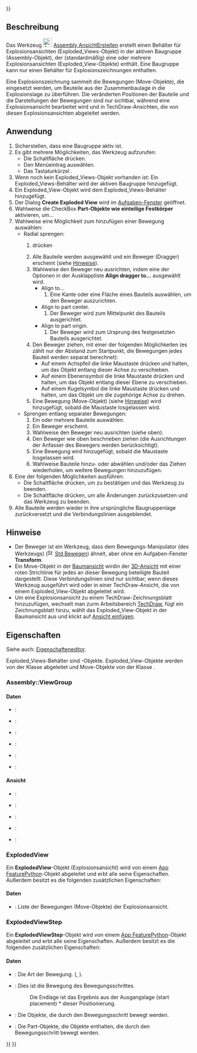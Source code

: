 <languages/>

{{UnfinishedDocu{{#translation:}}}}

{{Docnav/de
|[[Assembly_SolveAssembly/de|BaugruppeBerechnen]]
|[[Assembly_CreateSimulation/de|SimulationErstellen]]
|[[Assembly_Workbench/de|Assembly]]
|IconL=Assembly_SolveAssembly.svg
|IconR=Assembly_CreateSimulation.svg
|IconC=Workbench_Assembly.svg
}}

{{GuiCommand/de
|Name=Assembly CreateView
|Name/de=Assembly AnsichtErstellen
|MenuLocation=Assembly → Explosionsansicht erstellen
|Workbenches=[[Assembly_Workbench/de|Assembly]]
|Shortcut={{KEY|V}}
|Version=1.0
|SeeAlso=
}}

<span id="Description"></span>
==Beschreibung==

Das Werkzeug [[Image:Assembly_CreateView.svg|24px]] [[Assembly_CreateView/de|Assembly AnsichtErstellen]] erstellt einen Behälter für Explosionsansichten (Exploded_Views-Objekt) in der aktiven Baugruppe (Assembly-Objekt), der (standardmäßig) eine oder mehrere Explosionsansichten (Exploded_View-Objekte) enthält. Eine Baugruppe kann nur einen Behälter für Explosionszeichnungen enthalten.

Eine Explosionszeichnung sammelt die Bewegungen (Move-Objekte), die eingesetzt werden, um Beuteile aus der Zusammenbaulage in die Explosionslage zu überführen. Die veränderten Positionen der Bauteile und die Darstellungen der Bewegungen sind nur sichtbar, während eine Explosionsansicht bearbeitet wird und in TechDraw-Ansichten, die von diesen Explosionsansichten abgeleitet werden.

<span id="Usage"></span>
==Anwendung==

# Sicherstellen, dass eine Baugruppe aktiv ist.
# Es gibt mehrere Möglichkeiten, das Werkzeug aufzurufen:
#* Die Schaltfläche {{Button|[[Image:Assembly_CreateView.svg|16px]] [[Assembly_CreateView/de|Explosionsansicht erstellen]]}} drücken.
#* Den Menüeintrag {{MenuCommand|Assembly → [[Image:Assembly_CreateView.svg|16px]] Explosionsansicht erstellen}} auswählen.
#* Das Tastaturkürzel {{KEY|E}}.
# Wenn noch kein Exploded_Views-Objekt vorhanden ist: Ein Exploded_Views-Behälter wird der aktiven Baugruppe hinzugefügt.
# Ein Exploded_View-Objekt wird dem Exploded_Views-Behälter hinzugefügt.
# Der Dialog '''Create Exploded View''' wird im  [[Task_panel/de|Aufgaben-Fenster]] geöffnet.
# Wahlweise die CheckBox '''Part-Objekte wie einteilige Festkörper''' aktivieren, um...
# Wahlweise eine Möglichkeit zum hinzufügen einer Bewegung auswählen:
#* Radial sprengen:
#*# {{Button|Explode radially}} drücken
#*# Alle Bauteile werden ausgewählt und ein Beweger (Dragger) erscheint (siehe [[#Hinweise|Hinweise]]).
#*# Wahlweise den Beweger neu ausrichten, indem eine der Optionen in der Ausklappliste '''Align dragger to...''' ausgewählt wird.
#*#* Align to...
#*#*# Eine Kante oder eine Fläche eines Bauteils auswählen, um den Beweger auszurichten.
#*#* Align to part center.
#*#*# Der Beweger wird zum Mittelpunkt des Bauteils ausgerichtet.
#*#* Align to part origin.
#*#*# Der Beweger wird zum Ursprung des festgesetzten Bauteils ausgerichtet.
#*# Den Beweger ziehen, mit einer der folgenden Möglichkeiten (es zählt nur der Abstand zum Startpunkt, die Bewegungen jedes Bauteil werden separat berechnet):
#*#* Auf einem Achspfeil die linke Maustaste drücken und halten, um das Objekt entlang dieser Achse zu verschieben.
#*#* Auf einem Ebenensymbol die linke Maustaste drücken und halten, um das Objekt entlang dieser Ebene zu verschieben.
#*#* Auf einem Kugelsymbol die linke Maustaste drücken und halten, um das Objekt um die zugehörige Achse zu drehen.
#*# Eine Bewegung (Move-Objekt) (siehe [[#Hinweise|Hinweise]]) wird hinzugefügt, sobald die Maustaste losgelassen wird.
#* Sprengen entlang separater Bewegungen:
#*# Ein oder mehrere Bauteile auswählen.
#*# Ein Beweger erscheint.
#*# Wahlweise den Beweger neu ausrichten (siehe oben).
#*# Den Beweger wie oben beschrieben ziehen (die Ausrichtungen der Anfasser des Bewegers werden berücksichtigt).
#*# Eine Bewegung wird hinzugefügt, sobald die Maustaste losgelassen wird.
#*# Wahlweise Bauteile hinzu- oder abwählen und/oder das Ziehen wiederholen, um weitere Bewegungen hinzuzufügen.
# Eine der folgenden Möglichkeiten ausführen:
#* Die Schaltfläche {{Button|OK}} drücken, um zu bestätigen und das Werkzeug zu beenden.
#* Die Schaltfläche {{Button|Abbrechen}} drücken, um alle Änderungen zurückzusetzen und das Werkzeug zu beenden.
# Alle Bauteile werden wieder in ihre ursprüngliche Baugruppenlage zurückversetzt und die Verbindungslinien ausgeblendet.

<span id="Notes"></span>
==Hinweise==

* Der Beweger ist ein Werkzeug, dass dem Bewegungs-Manipulator (des Werkzeugs) ([[Image:Std_TransformManip.svg|16px]] [[Std_TransformManip/de|Std Bewegen]]) ähnelt, aber ohne ein Aufgaben-Fenster '''Transform'''.
* Ein Move-Objekt in der [[Tree_view/de|Baumansicht]] wirdin der [[3D_view/de|3D-Ansicht]] mit einer roten Strichlinie für jedes an dieser Bewegung beteiligte Bauteil dargestellt. Diese Verbindungslinien sind nur sichtbar, wenn dieses Werkzeug ausgeführt wird oder in einer TechDraw-Ansicht, die von einem Exploded_View-Objekt abgeleitet wird.
* Um eine Explosionsansicht zu einem TechDraw-Zeichnungsblatt hinzuzufügen, wechselt man zurm Arbeitsbereich [[TechDraw_Workbench/de|TechDraw]], fügt ein Zeichnungsblatt hinzu, wählt das Exploded_View-Objekt in der Baumansicht aus und klickt auf [[TechDraw_View/de|Ansicht einfügen]].

<span id="Properties"></span>
==Eigenschaften==

Siehe auch: [[Property_editor/de|Eigenschafteneditor]].

Exploded_Views-Behälter sind {{Incode|Assembly::ViewGroup}}-Objekte. Exploded_View-Objekte werden von der Klasse {{Incode|ExplodedView}} abgeleitet und Move-Objekte von der Klasse {{Incode|ExplodedViewStep}}.

===Assembly::ViewGroup===

<span id="Data"></span>
====Daten====

{{TitleProperty|Basis}}

* {{PropertyData/de|Label|String}}:
* {{PropertyData/de|Label2|String|Hidden}}:
* {{PropertyData/de|Expression Engine|ExpressionEngine|Hidden}}:
* {{PropertyData/de|Visibility|Bool|Hidden}}:
* {{PropertyData/de|Group|LinkList}}:
* {{PropertyData/de|_ Group Touched|Bool|Hidden}}:

<span id="View"></span>
====Ansicht====

{{TitleProperty|Display Options}}

* {{PropertyView/de|Display Mode|Enumeration}}:
* {{PropertyView/de|Show In Tree|Bool}}:
* {{PropertyView/de|Visibility|Bool}}:

{{TitleProperty|Selection}}

* {{PropertyView/de|On Top When Selected|Enumeration}}:
* {{PropertyView/de|Selection Style|Enumeration}}:

===ExplodedView===

Ein '''ExplodedView'''-Objekt (Explosionsansicht) wird von einem [[App_FeaturePython/de|App FeaturePython]]-Objekt abgeleitet und erbt alle seine Eigenschaften. Außerdem besitzt es die folgenden zusätzlichen Eigenschaften:

<span id="Data"></span>
====Daten====

{{TitleProperty|Exploded View}}

* {{PropertyData/de|Moves|LinkList}}: Liste der Bewegungen (Move-Objekte) der Explosionsansicht.

===ExplodedViewStep===

Ein '''ExplodedViewStep'''-Objekt  wird von einem [[App_FeaturePython/de|App FeaturePython]]-Objekt abgeleitet und erbt alle seine Eigenschaften. Außerdem besitzt es die folgenden zusätzlichen Eigenschaften:

<span id="Data"></span>
====Daten====

{{TitleProperty|Exploded Move}}

* {{PropertyData/de|Move Type|Enumeration}}: Die Art der Bewegung. ({{Value|Normal}}, {{Value|Radial}}).
* {{PropertyData/de|Movement Transform|Placement}}: Dies ist die Bewegung des Bewegungsschrittes. 
*: Die Endlage ist das Ergebnis aus der Ausgangslage (start placement) * dieser Positionierung.
* {{PropertyData/de|Obj Names|StringList}}: Die Objekte, die durch den Bewegungsschritt bewegt werden.
* {{PropertyData/de|Parts|LinkList}}: Die Part-Objekte, die Objekte enthalten, die durch den Bewegungsschritt bewegt werden.


{{Docnav/de
|[[Assembly_SolveAssembly/de|BaugruppeBerechnen]]
|[[Assembly_CreateSimulation/de|SimulationErstellen]]
|[[Assembly_Workbench/de|Assembly]]
|IconL=Assembly_SolveAssembly.svg
|IconR=Assembly_CreateSimulation.svg
|IconC=Workbench_Assembly.svg
}}

{{Assembly_Tools_navi{{#translation:}}}}
{{Userdocnavi{{#translation:}}}}